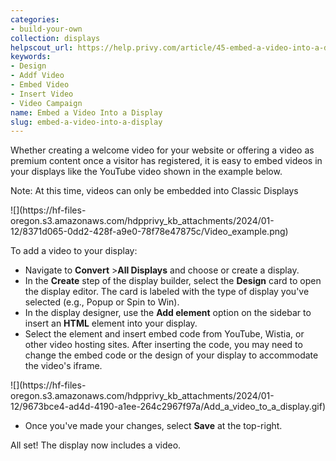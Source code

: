 ```yaml
---
categories:
- build-your-own
collection: displays
helpscout_url: https://help.privy.com/article/45-embed-a-video-into-a-display
keywords:
- Design
- Addf Video
- Embed Video
- Insert Video
- Video Campaign
name: Embed a Video Into a Display
slug: embed-a-video-into-a-display
---
```

Whether creating a welcome video for your website or offering a video as
premium content once a visitor has registered, it is easy to embed videos in
your displays like the YouTube video shown in the example below.

Note: At this time, videos can only be embedded into Classic Displays

![](https://hf-files-
oregon.s3.amazonaws.com/hdpprivy_kb_attachments/2024/01-12/8371d065-0dd2-428f-a9e0-78f78e47875c/Video_example.png)

To add a video to your display:

  * Navigate to **Convert** >**All Displays** and choose or create a display. 
  * In the **Create** step of the display builder, select the **Design** card to open the display editor. The card is labeled with the type of display you've selected (e.g., Popup or Spin to Win). 
  * In the display designer, use the **Add element** option on the sidebar to insert an **HTML** element into your display. 
  * Select the element and insert embed code from YouTube, Wistia, or other video hosting sites. After inserting the code, you may need to change the embed code or the design of your display to accommodate the video's iframe. 

![](https://hf-files-
oregon.s3.amazonaws.com/hdpprivy_kb_attachments/2024/01-12/9673bce4-ad4d-4190-a1ee-264c2967f97a/Add_a_video_to_a_display.gif)

  * Once you've made your changes, select **Save** at the top-right.

All set! The display now includes a video.

